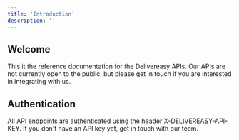 ```yaml
---
title: 'Introduction'
description: ''
---
```


## Welcome

This it the reference documentation for the Delivereasy APIs. Our APIs are not currently open to the public, but please get in touch if you are interested in integrating with us.

## Authentication

All API endpoints are authenticated using the header X-DELIVEREASY-API-KEY. If you don't have an API key yet, get in touch with our team.
